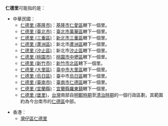 '''仁德里'''可能指的是：
*中華民國：
**[[仁德里_(基隆市)|仁德里 (基隆市)]]：[[基隆市|基隆市]][[仁愛區|仁愛區]]轄下一個里。
**[[仁德里_(臺北市)|仁德里 (臺北市)]]：[[臺北市|臺北市]][[萬華區|萬華區]]轄下一個里。
**[[仁德里_(三重區)|仁德里 (三重區)]]：[[新北市|新北市]][[三重區|三重區]]轄下一個里。
**[[仁德里_(蘆洲區)|仁德里 (蘆洲區)]]：新北市[[蘆洲區|蘆洲區]]轄下一個里。
**[[仁德里_(汐止區)|仁德里 (汐止區)]]：新北市[[汐止區|汐止區]]轄下一個里。
**[[仁德里_(桃園市)|仁德里 (桃園市)]]：[[桃園市|桃園市]][[中壢區|中壢區]]轄下一個里。
**[[仁德里_(新竹市)|仁德里 (新竹市)]]：[[新竹市|新竹市]][[北區_(新竹市)|北區]]轄下一個里。
**[[仁德里_(大里區)|仁德里 (大里區)]]：[[臺中市|臺中市]][[大里區|大里區]]轄下一個里。
**[[仁德里_(烏日區)|仁德里 (烏日區)]]：臺中市[[烏日區|烏日區]]轄下一個里。
**[[仁德里_(臺南市)|仁德里 (臺南市)]]：[[臺南市|臺南市]][[仁德區|仁德區]]轄下一個里。
**[[仁德里_(宜蘭縣)|仁德里 (宜蘭縣)]]：[[宜蘭縣|宜蘭縣]][[羅東鎮_(臺灣)|羅東鎮]]轄下一個里。
**[[仁德里_(堡里)|仁德里 (堡里)]]，[[台灣|台灣]]南部自[[明鄭時期|明鄭時期]]至[[清治時期|清治時期]]的一個行政區劃，其範圍約為今台南市的[[仁德區|仁德區]]中部。

*香港：
**[[灣仔區|灣仔區]][[仁德里_(灣仔區)|仁德里]]
{{Disambiguation|cat=三字亚洲地名消歧义}}
